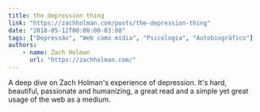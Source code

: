 ```yaml
---
title: the depression thing
link: "https://zachholman.com/posts/the-depression-thing"
date: "2018-05-12T00:00:00-03:00"
tags: ["Depressão", "Web como mídia", "Psicologia", "Autobiográfico"]
authors:
    - name: Zach Holman
      url: "https://zachholman.com/"
---
```


A deep dive on Zach Holman's experience of depression. It's hard, beautiful, passionate and humanizing, a great read and a simple yet great usage of the web as a medium.
